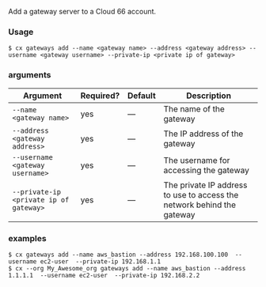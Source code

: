 Add a gateway server to a Cloud 66 account.

### Usage

```shell
$ cx gateways add --name <gateway name> --address <gateway address> --username <gateway username> --private-ip <private ip of gateway>
```

### arguments

| Argument | Required? | Default | Description |
|  ---  |  ---  |  ---  |  ---  |
| `--name <gateway name>` | yes | — | The name of the gateway |
| `--address <gateway address>` | yes | — | The IP address of the gateway |
| `--username <gateway username>` | yes | — | The username for accessing the gateway |
| `--private-ip <private ip of gateway>` | yes | — | The private IP address to use to access the network behind the gateway |

### examples

```shell
$ cx gateways add --name aws_bastion --address 192.168.100.100  --username ec2-user  --private-ip 192.168.1.1
$ cx --org My_Awesome_org gateways add --name aws_bastion --address 1.1.1.1  --username ec2-user  --private-ip 192.168.2.2
```

